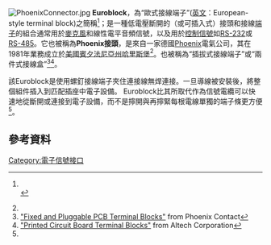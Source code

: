 [[File:PhoenixConnector.jpg|thumb]]
'''Euroblock'''，為“歐式接線端子”([[英文|英文]]：European-style terminal block)之簡稱<ref name=Rane>{{cite web |url=http://www.rane.com/par-p.html |title=Phoenix-blocks (or -connectors or -strips) |last=Bohn |first=Dennis |work=Pro Audio Reference |publisher=Rane Corporation |accessdate=March 10, 2010 |location=Tukwila, Washington |deadurl=yes |archiveurl=https://web.archive.org/web/20100103065541/http://rane.com/par-p.html |archivedate=2010年1月3日 }}<br/>{{cite web |url=http://www.rane.com/par-c.html |title=Connectors: Euroblocks |last=Bohn |first=Dennis |work=Pro Audio Reference |publisher=Rane Corporation |accessdate=March 10, 2010 |location=Tukwila, Washington |deadurl=yes |archiveurl=https://web.archive.org/web/20100302151718/http://www.rane.com/par-c.html |archivedate=2010年3月2日 }}</ref>；是一種低電壓斷開的（或可插入式）接頭和接線[[端子|端子]]的組合通常用於[[麥克風|麥克風]]和線性電平音頻信號，以及用於[[控制信號|控制信號]]如[[RS-232|RS-232]]或[[RS-485|RS-485]]。它也被稱為'''Phoenix接頭'''，是來自一家德國[[Phoenix|Phoenix]]電氣公司，其在1981年業務成立於[[美國|美國]][[賓夕法尼亞州|賓夕法尼亞州]][[哈里斯堡|哈里斯堡]]<ref name=Rane/>。也被稱為“插拔式接線端子”或“兩件式接線盒”<ref>[http://www.phoenixcontact.com/pcb-terminal-block/32098.htm "Fixed and Pluggable PCB Terminal Blocks"] {{Wayback|url=http://www.phoenixcontact.com/pcb-terminal-block/32098.htm |date=20120304030748 }} from Phoenix Contact</ref><ref>[http://www.altechcorp.com/HTML/PCB_Blocks-A.html "Printed Circuit Board Terminal Blocks"] {{Wayback|url=http://www.altechcorp.com/HTML/PCB_Blocks-A.html |date=20140716051626 }} from Altech Corporation</ref>。

該Euroblock是使用螺釘接線端子夾住連接線無焊連接。一旦導線被安裝後，將整個組件插入到匹配插座中電子設備。 Euroblock比其所取代作為信號電纜可以快速地從斷開或連接到電子設備，而不是擰開與再擰緊每根電線單獨的端子條更方便<ref name=Rane/>。

==參考資料==
{{reflist}}

{{常見視訊端子}}

[[Category:電子信號接口|Category:電子信號接口]]